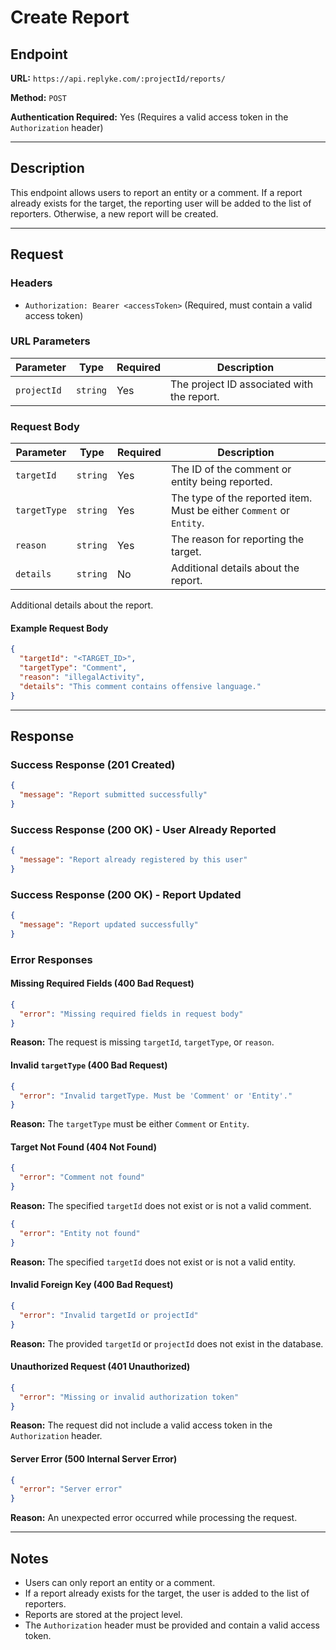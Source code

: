 # Create Report

## Endpoint

**URL:** `https://api.replyke.com/:projectId/reports/`

**Method:** `POST`

**Authentication Required:** Yes (Requires a valid access token in the `Authorization` header)

----------

## Description

This endpoint allows users to report an entity or a comment. If a report already exists for the target, the reporting user will be added to the list of reporters. Otherwise, a new report will be created.

----------

## Request

### Headers

-   `Authorization: Bearer <accessToken>` (Required, must contain a valid access token)

### URL Parameters


| Parameter   | Type     | Required | Description |
|------------|----------|----------|-------------|
| `projectId` | `string` | Yes | The project ID associated with the report. |

### Request Body
| Parameter   | Type     | Required | Description |
|------------|----------|----------|-------------|
| `targetId`  | `string` | Yes | The ID of the comment or entity being reported. |
| `targetType` | `string` | Yes | The type of the reported item. Must be either `Comment` or `Entity`. |
| `reason`    | `string` | Yes | The reason for reporting the target. |
| `details`   | `string` | No  | Additional details about the report. |

Additional details about the report.

#### Example Request Body

```json
{
  "targetId": "<TARGET_ID>",
  "targetType": "Comment",
  "reason": "illegalActivity",
  "details": "This comment contains offensive language."
}
```

----------

## Response

### Success Response (201 Created)

```json
{
  "message": "Report submitted successfully"
}
```

### Success Response (200 OK) - User Already Reported

```json
{
  "message": "Report already registered by this user"
}
```

### Success Response (200 OK) - Report Updated

```json
{
  "message": "Report updated successfully"
}
```

### Error Responses

#### Missing Required Fields (400 Bad Request)

```json
{
  "error": "Missing required fields in request body"
}
```

**Reason:** The request is missing `targetId`, `targetType`, or `reason`.

#### Invalid `targetType` (400 Bad Request)

```json
{
  "error": "Invalid targetType. Must be 'Comment' or 'Entity'."
}
```

**Reason:** The `targetType` must be either `Comment` or `Entity`.

#### Target Not Found (404 Not Found)

```json
{
  "error": "Comment not found"
}
```

**Reason:** The specified `targetId` does not exist or is not a valid comment.

```json
{
  "error": "Entity not found"
}
```

**Reason:** The specified `targetId` does not exist or is not a valid entity.

#### Invalid Foreign Key (400 Bad Request)

```json
{
  "error": "Invalid targetId or projectId"
}
```

**Reason:** The provided `targetId` or `projectId` does not exist in the database.

#### Unauthorized Request (401 Unauthorized)

```json
{
  "error": "Missing or invalid authorization token"
}
```

**Reason:** The request did not include a valid access token in the `Authorization` header.

#### Server Error (500 Internal Server Error)

```json
{
  "error": "Server error"
}
```

**Reason:** An unexpected error occurred while processing the request.

----------

## Notes

-   Users can only report an entity or a comment.
-   If a report already exists for the target, the user is added to the list of reporters.
-   Reports are stored at the project level.
-   The `Authorization` header must be provided and contain a valid access token.